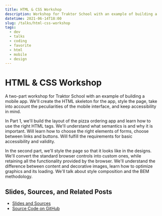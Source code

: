 ```yaml
---
title: HTML & CSS Workshop
description: Workshop for Traktor School with an example of building a mobile app. We'll build the HTML skeleton, style the page, take into account the peculiarities of the mobile interface, and keep accessibility in mind.
datetime: 2021-06-14T18:00
slug: /talks/html-css-workshop
tags:
  - dev
  - talks
  - coding
  - favorite
  - html
  - mobile
  - design
---
```


# HTML & CSS Workshop

A two-part workshop for Traktor School with an example of building a mobile app. We'll create the HTML skeleton for the app, style the page, take into account the peculiarities of the mobile interface, and keep accessibility in mind.

In Part 1, we'll build the layout of the pizza ordering app and learn how to use the right HTML tags. We'll understand what semantics is and why it is important. Will learn how to choose the right elements of forms, choose between links and buttons. Will fulfill the requirements for basic accessibility and validity.

In the second part, we'll style the page so that it looks like in the designs. We'll convert the standard browser controls into custom ones, while retaining all the functionality provided by the browser. We'll understand the difference between content and decorative images, learn how to optimize graphics and its loading. We'll talk about style composition and the BEM methodology.

## Slides, Sources, and Related Posts

- [Slides and Sources](https://bespoyasov.me/slides/traktor-workshop-html-css/)
- [Source Code on GitHub](https://github.com/bespoyasov/traktor-html-css-workshop)
